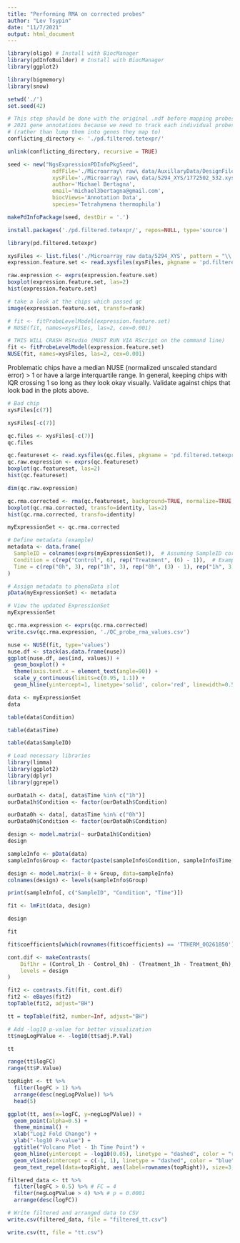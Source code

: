 ```yaml
---
title: "Performing RMA on corrected probes"
author: "Lev Tsypin"
date: "11/7/2021"
output: html_document
---
```


```r
library(oligo) # Install with BiocManager
library(pdInfoBuilder) # Install with BiocManager
library(ggplot2)

library(bigmemory)
library(snow)

setwd('./')
set.seed(42)
```

```r
# This step should be done with the original .ndf before mapping probes to
# 2021 gene annotations because we need to track each individual probes
# (rather than lump them into genes they map to)
conflicting_directory <- './pd.filtered.tetexpr/'

unlink(conflicting_directory, recursive = TRUE)

seed <- new("NgsExpressionPDInfoPkgSeed",
              ndfFile='./Microarray\ raw\ data/AuxillaryData/DesignFiles/filtered_tetexpr.ndf',
              xysFile='./Microarray\ raw\ data/5294_XYS/1772502_532.xys',
              author='Michael Bertagna',
              email='michael3bertagna@gmail.com',
              biocViews='Annotation Data',
              species='Tetrahymena thermophila')

makePdInfoPackage(seed, destDir = '.')
```


```r
install.packages('./pd.filtered.tetexpr/', repos=NULL, type='source')
```

```r
library(pd.filtered.tetexpr)
```

```r
xysFiles <- list.files('./Microarray raw data/5294_XYS', pattern = "\\.xys$", full.names = TRUE)
expression.feature.set <- read.xysfiles(xysFiles, pkgname = 'pd.filtered.tetexpr')
```

```r
raw.expression <- exprs(expression.feature.set)
boxplot(expression.feature.set, las=2)
hist(expression.feature.set)
```

```r
# take a look at the chips which passed qc
image(expression.feature.set, transfo=rank)
```

```r
# fit <- fitProbeLevelModel(expression.feature.set)
# NUSE(fit, names=xysFiles, las=2, cex=0.001)
```

```r
# THIS WILL CRASH RStudio (MUST RUN VIA RScript on the command line)
fit <- fitProbeLevelModel(expression.feature.set)
NUSE(fit, names=xysFiles, las=2, cex=0.001)
```

Problematic chips have a median NUSE (normalized unscaled standard error) > 1 
or have a large interquartile range. In general, keeping chips with IQR crossing
1 so long as they look okay visually.
Validate against chips that look bad in the plots above.
```r
# Bad chip
xysFiles[c(7)]
```

```r
xysFiles[-c(7)]
```


```r
qc.files <- xysFiles[-c(7)]
qc.files
```

```r
qc.featureset <- read.xysfiles(qc.files, pkgname = 'pd.filtered.tetexpr')
qc.raw.expression <- exprs(qc.featureset)
boxplot(qc.featureset, las=2)
hist(qc.featureset)
```

```r
dim(qc.raw.expression)
```


```r
qc.rma.corrected <- rma(qc.featureset, background=TRUE, normalize=TRUE, subset=NULL)
boxplot(qc.rma.corrected, transfo=identity, las=2)
hist(qc.rma.corrected, transfo=identity)
```

```r
myExpressionSet <- qc.rma.corrected

# Define metadata (example)
metadata <- data.frame(
  SampleID = colnames(exprs(myExpressionSet)),  # Assuming SampleID corresponds to column names
  Condition = c(rep("Control", 6), rep("Treatment", (6) - 1)),  # Example data
  Time = c(rep("0h", 3), rep("1h", 3), rep("0h", (3) - 1), rep("1h", 3))  # Example data
)

# Assign metadata to phenoData slot
pData(myExpressionSet) <- metadata

# View the updated ExpressionSet
myExpressionSet

```


```r
qc.rma.expression <- exprs(qc.rma.corrected)
write.csv(qc.rma.expression, './QC_probe_rma_values.csv')
```



```r
nuse <- NUSE(fit, type='values')
nuse.df <- stack(as.data.frame(nuse))
ggplot(nuse.df, aes(ind, values)) +
  geom_boxplot() +
  theme(axis.text.x = element_text(angle=90)) +
  scale_y_continuous(limits=c(0.95, 1.1)) +
  geom_hline(yintercept=1, linetype='solid', color='red', linewidth=0.5)
```


```r
data <- myExpressionSet
data
```

```r
table(data$Condition)
```

```r
table(data$Time)
```

```r
table(data$SampleID)
```

```r
# Load necessary libraries
library(limma)
library(ggplot2)
library(dplyr)
library(ggrepel)

ourData1h <- data[, data$Time %in% c("1h")]
ourData1h$Condition <- factor(ourData1h$Condition)

ourData0h <- data[, data$Time %in% c("0h")]
ourData0h$Condition <- factor(ourData0h$Condition)
```

```r
design <- model.matrix(~ ourData1h$Condition)
design
```

```r
sampleInfo <- pData(data)
sampleInfo$Group <- factor(paste(sampleInfo$Condition, sampleInfo$Time, sep="_"))

design <- model.matrix(~ 0 + Group, data=sampleInfo)
colnames(design) <- levels(sampleInfo$Group)
```

```r
print(sampleInfo[, c("SampleID", "Condition", "Time")])
```


```r
fit <- lmFit(data, design)

design

fit
```

```r
fit$coefficients[which(rownames(fit$coefficients) == 'TTHERM_00261850'), ]
```

```r
cont.dif <- makeContrasts(
    Dif1hr = (Control_1h - Control_0h) - (Treatment_1h - Treatment_0h),
    levels = design
)
```

```r
fit2 <- contrasts.fit(fit, cont.dif)
fit2 <- eBayes(fit2)
topTable(fit2, adjust="BH")
```

```r
tt = topTable(fit2, number=Inf, adjust="BH")

# Add -log10 p-value for better visualization
tt$negLogPValue <- -log10(tt$adj.P.Val)

tt
```

```r
range(tt$logFC)
range(tt$P.Value)

topRight <- tt %>%
  filter(logFC > 1) %>%
  arrange(desc(negLogPValue)) %>%
  head(5)

ggplot(tt, aes(x=logFC, y=negLogPValue)) +
  geom_point(alpha=0.5) +
  theme_minimal() +
  xlab("Log2 Fold Change") +
  ylab("-log10 P-value") +
  ggtitle("Volcano Plot - 1h Time Point") +
  geom_hline(yintercept = -log10(0.05), linetype = "dashed", color = "red") +
  geom_vline(xintercept = c(-1, 1), linetype = "dashed", color = "blue") +
  geom_text_repel(data=topRight, aes(label=rownames(topRight)), size=3, max.overlaps = 10)
```

```r
filtered_data <- tt %>%
  filter(logFC > 0.5) %>% # FC = 4
  filter(negLogPValue > 4) %>% # p = 0.0001
  arrange(desc(logFC))

# Write filtered and arranged data to CSV
write.csv(filtered_data, file = "filtered_tt.csv")

write.csv(tt, file = "tt.csv")
```


